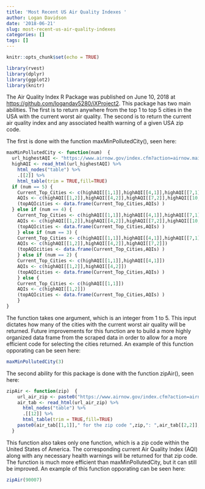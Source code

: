 ```yaml
---
title: 'Most Recent US Air Quality Indexes '
author: Logan Davidson
date: '2018-06-21'
slug: most-recent-us-air-quality-indexes
categories: []
tags: []
---
```


```r
knitr::opts_chunk$set(echo = TRUE)

library(rvest)
library(dplyr)
library(ggplot2)
library(knitr)
```

The Air Quality Index R Package was published on June 10, 2018 at <https://github.com/logandav5280/iXProject2>. This package has two main abilities. The first is to return anywhere from the top 1 to top 5 cities in the USA with the current worst air quality. The second is to return the current air quality index and any associated health warning of a given USA zip code. 

The first is done with the function maxMinPollutedCity(), seen here: 
```r

maxMinPollutedCity <- function(num)  {
  url_highestAQI <- "https://www.airnow.gov/index.cfm?action=airnow.main"
  highAQI <- read_html(url_highestAQI) %>%
    html_nodes("table") %>%
    .[[2]] %>%
    html_table(trim = TRUE,fill=TRUE)
  if (num == 5) {
    Current_Top_Cities <- c(highAQI[[1,1]],highAQI[[4,1]],highAQI[[7,1]],highAQI[[10,1]],highAQI[[13,1]])
    AQIs <- c(highAQI[[1,2]],highAQI[[4,2]],highAQI[[7,2]],highAQI[[10,2]],highAQI[[13,2]])
    (topAQIcities <- data.frame(Current_Top_Cities,AQIs) )
  } else if (num == 4) {
    Current_Top_Cities <- c(highAQI[[1,1]],highAQI[[4,1]],highAQI[[7,1]],highAQI[[10,1]])
    AQIs <- c(highAQI[[1,2]],highAQI[[4,2]],highAQI[[7,2]],highAQI[[10,2]])
    (topAQIcities <- data.frame(Current_Top_Cities,AQIs) )
    } else if (num == 3) {
    Current_Top_Cities <- c(highAQI[[1,1]],highAQI[[4,1]],highAQI[[7,1]])
    AQIs <- c(highAQI[[1,2]],highAQI[[4,2]],highAQI[[7,2]])
    (topAQIcities <- data.frame(Current_Top_Cities,AQIs) )
    } else if (num == 2) {
    Current_Top_Cities <- c(highAQI[[1,1]],highAQI[[4,1]])
    AQIs <- c(highAQI[[1,2]],highAQI[[4,2]])
    (topAQIcities <- data.frame(Current_Top_Cities,AQIs) )
    } else {
    Current_Top_Cities <- c(highAQI[[1,1]])
    AQIs <- c(highAQI[[1,2]])
    (topAQIcities <- data.frame(Current_Top_Cities,AQIs) )
    }
}

```

The function takes one argument, which is an integer from 1 to 5. This input dictates how many of the cities with the current worst air quality will be returned. Future improvements for this function are to build a more highly organized data frame from the scraped data in order to allow for a more efficient code for selecting the cities returned. An example of this function opporating can be seen here:

```r
maxMinPollutedCity(3)
```

The second ability for this package is done with the function zipAir(), seen here:
```r

zipAir <- function(zip)  {
    url_air_zip <- paste0("https://www.airnow.gov/index.cfm?action=airnow.local_city&zipcode=",zip,"&submit=Go")
    air_tab <- read_html(url_air_zip) %>%
      html_nodes("table") %>%
      .[[12]] %>%
      html_table(trim = TRUE,fill=TRUE)
    paste0(air_tab[[1,1]]," for the zip code ",zip,": ",air_tab[[2,2]]," and ",air_tab[[3,3]]," indicating... ",air_tab[[5,1]])
  }

```

This function also takes only one function, which is a zip code within the United States of America. The corresponding current Air Quality Index (AQI) along with any necessary health warnings will be returned for that zip code. The function is much more efficient than maxMinPollutedCity, but it can still be improved. An example of this function opporating can be seen here:

```r
zipAir(90007)
```
